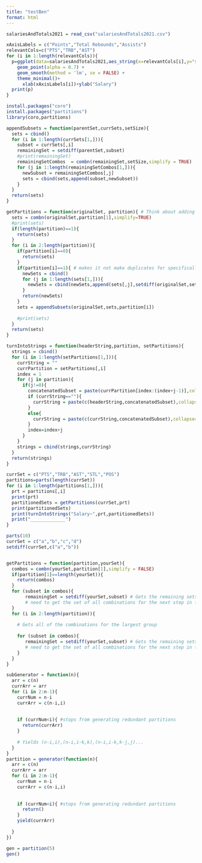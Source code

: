 ```yaml
---
title: "testBen"
format: html
---
```


```r
salariesAndTotals2021 = read_csv("salariesAndTotals2021.csv")
```

```r
xAxisLabels = c("Points","Total Rebounds","Assists")
relevantCols=c("PTS","TRB","AST")
for (i in 1:length(relevantCols)){
  p=ggplot(data=salariesAndTotals2021,aes_string(x=relevantCols[i],y="salary")) +
    geom_point(alpha = 0.7) +
    geom_smooth(method = 'lm', se = FALSE) +
    theme_minimal()+
      xlab(xAxisLabels[i])+ylab("Salary")
  print(p)
}
```
```r
install.packages("coro")
install.packages("partitions")
library(coro,partitions)
```


```r
appendSubsets = function(parentSet,currSets,setSize){
  sets = cbind()
  for (i in 1:length(currSets[1,])){
    subset = currSets[,i]
    remainingSet = setdiff(parentSet,subset)
    #print(remainingSet)
    remainingSetCombos  = combn(remainingSet,setSize,simplify = TRUE)
    for (j in 1:length(remainingSetCombos[1,])){
      newSubset = remainingSetCombos[,j]
      sets = cbind(sets,append(subset,newSubset))
    }
  }
  return(sets)
}

getPartitions = function(originalSet, partition){ # Think about adding redundancy if 
  sets = combn(originalSet,partition[1],simplify=TRUE)
  #print(sets)
  if(length(partition)==1){
    return(sets)
  }
  for (i in 2:length(partition)){
    if(partition[i]==0){
      return(sets)
    }
    if(partition[i]==1){ # makes it not make duplicates for specifically the 1s left over.
      newSets = cbind()
      for (j in 1:length(sets[1,])){
        newSets = cbind(newSets,append(sets[,j],setdiff(originalSet,sets[,j])))
      }
      return(newSets)
    }
    sets = appendSubsets(originalSet,sets,partition[i])
    
    #print(sets)
  }
  return(sets)
}

turnIntoStrings = function(headerString,partition, setPartitions){
  strings = cbind()
  for (i in 1:length(setPartitions[1,])){
    currString = ""
    currPartition = setPartitions[,i]
    index = 1
    for (j in partition){
      if(j!=0){
        concatenatedSubset = paste(currPartition[index:(index+j-1)],collapse = "*")
        if (currString==""){
          currString = paste(c(headerString,concatenatedSubset),collapse="")
        }
        else{
          currString = paste(c(currString,concatenatedSubset),collapse="+")
        }
        index=index+j
      }
    }
    strings = cbind(strings,currString)
  }
  return(strings)
}
```

```r
currSet = c("PTS","TRB","AST","STL","POS")
partitions=parts(length(currSet))
for (i in 1:length(partitions[1,])){
  prt = partitions[,i]
  print(prt)
  partitionedSets = getPartitions(currSet,prt)
  print(partitionedSets)
  print(turnIntoStrings("Salary~",prt,partitionedSets))
  print("_____________")
}
```


```r
parts(10)
currSet = c("a","b","c","d")
setdiff(currSet,c("a","b"))


getPartitions = function(partition,yourSet){
  combos = combn(yourSet,partition[1],simplify = FALSE)
  if(partition[1]==length(yourSet)){
    return(combos)
  }
  for (subset in combos){
       remainingSet = setdiff(yourSet,subset) # Gets the remaining sets for each of those largest groups
       # need to get the set of all combinations for the next step in the partitions, and then append 
  }
  for (i in 2:length(partition)){
    
    # Gets all of the combinations for the largest group
    
    for (subset in combos){
       remainingSet = setdiff(yourSet,subset) # Gets the remaining sets for each of those largest groups
       # need to get the set of all combinations for the next step in the partitions, and then append 
    }
  }
}
```


```r

subGenerator = function(n){
  arr = c(n)
  currArr = arr
  for (i in 2:n-1){
    currNum = n-i
    currArr = c(n-i,i)
    
    
    if (currNum<i){ #stops from generating redundant partitions
      return(currArr)
    }
    
    # Yields (n-i,i),(n-i,i-k,k),(n-i,i-k,k-j,j)...
  }
}
partition = generator(function(n){
  arr = c(n)
  currArr = arr
  for (i in 2:n-1){
    currNum = n-i
    currArr = c(n-i,i)
    
    
    if (currNum<i){ #stops from generating redundant partitions
      return()
    }
    yield(currArr)
    
  }
})

gen = partition(5)
gen()
```

